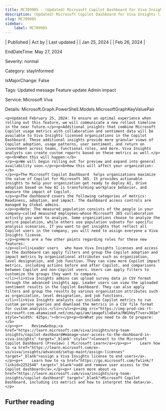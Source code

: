 ```yaml
---
title: MC709985 - (Updated) Microsoft Copilot Dashboard for Viva Insights licensed customers
description: (Updated) Microsoft Copilot Dashboard for Viva Insights licensed customers
slug: MC709985
sidebar:
    label: MC709985
---
```



| Published | Act by | Last updated |
| Jan 25, 2024 |  | Feb 26, 2024 |

EndDateTime: May 27, 2024

Severity: normal

Category: stayInformed

IsMajorChange: False

Tags: Updated message Feature update Admin impact

Service: Microsoft Viva

Details: Microsoft.Graph.PowerShell.Models.MicrosoftGraphKeyValuePair

```
<p>Updated February 25, 2024: To ensure an optimal experience when rolling out this feature, we will communicate a new rollout timeline in the near future.</p><p>Additional insights that combine Microsoft Copilot usage metrics with collaboration and sentiment data will be available to Viva Insights licensed organizations in the Copilot Dashboard. These additional insights provide more granular views of Copilot adoption, usage patterns, user sentiment, and return on investment across teams, functional roles, and more. Viva Insights analysts can create custom reports based on these metrics as well.</p><p><b>When this will happen:</b>
</p><p>We will begin rolling out for preview and expand into general availability soon.</p><p><b>How this will affect your organization:</b>
</p><p>The Microsoft Copilot Dashboard  helps organizations maximize the value of Copilot for Microsoft 365. It provides actionable insights to help your organization get ready to deploy AI, drive adoption based on how AI is transforming workplace behavior, and measure the impact of Copilot.
</p><p>The dashboard covers the following categories of metrics: Readiness, adoption, and impact. The dashboard access controls are managed by Global admins. 
</p><p>Note: The measured population consists of the people in your company—called measured employees—whose Microsoft 365 collaboration activity you want to analyze. Some organizations choose to analyze the entire population, while others use population subsets for specific analysis scenarios. If you want to get insights that reflect all Copilot users in the company, you will need to assign everyone a Viva Insights license.
</p><p>Here are a few other points regarding roles for these new features:
</p><ul><li>Leader users   who have Viva Insights licenses and access to the dashboard can apply filters and group the Copilot adoption and impact metrics by organizational attributes such as organization, level designation, and job function. They can view more Copilot impact metrics, including actions before and after Copilot, and comparisons between Copilot and non-Copilot users. Users can apply filters to customize the groups they want to compare.
</li><li>Viva Insights admins can upload survey data in CSV format through the advanced insights app. Leader users can view the uploaded sentiment results in the Copilot Dashboard. They can also apply filters and group the results by various organization attributes such as organization, level designation, and job functions.
</li><li>Viva Insights analysts can include Copilot metrics to run custom person queries and download the metrics in a CSV file format for custom analysis.</li></ul><p><img src="https://img-prod-cms-rt-microsoft-com.akamaized.net/cms/api/am/imageFileData/RW1hbyT?ver=302e" style="width: 425px;"><br></p><p><b>What you need to do to prepare:</b>
</p><p>•	Review&nbsp;<a href="https://learn.microsoft.com/viva/insights/org-team-insights/copilot-dashboard#manage-user-access-to-the-dashboard-in-viva-insights" target="_blank" style="">Connect to the Microsoft Copilot Dashboard (Preview) | Microsoft Learn</a></p><p>•	Learn how to <a href="https://learn.microsoft.com/en-us/viva/insights/advanced/setup-maint/assign-licenses" target="_blank">assign a Viva Insights license to end users</a>.
</p><p>•	Learn how to <a href="https://go.microsoft.com/fwlink/?linkid=2252548" target="_blank">add and remove user access to the Copilot dashboard</a>.</p><p>•	Learn more about <a href="https://learn.microsoft.com/viva/insights/org-team-insights/copilot-dashboard" target="_blank">Microsoft Copilot Dashboard, including its metrics and how to interpret the data</a>.</p>
```

## Further reading
